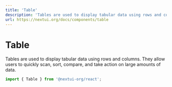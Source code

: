 ```yaml
---
title: 'Table'
description: 'Tables are used to display tabular data using rows and columns. hey allow users to quickly scan, sort, compare, and take action on large amounts of data.'
url: https://nextui.org/docs/components/table
---
```


# Table

Tables are used to display tabular data using rows and columns. They allow users to quickly scan, sort, compare, and take action on large amounts of data.

```jsx
import { Table } from '@nextui-org/react';
```

<CarbonAd />

<Spacer y={2} />

<Playground
  title="Static"
  desc="Table with static data"
  files={tableContent.staticTable}
/>

<Playground
  title="Dynamic"
  desc="Table with dynamic data"
  files={tableContent.dynamicTable}
/>

<Playground
  title="Custom cells"
  desc="Table with custom cells"
  files={tableContent.customCellsTable}
/>

<Playground
  title="Single selection"
  desc="Table with single selection"
  highlightedLines="10"
  files={tableContent.singleSelectionTable}
/>

<Playground
  title="Multiple selection"
  desc="Table with multiple selection"
  highlightedLines="10"
  files={tableContent.multipleSelectionTable}
/>

<Playground
  title="Colors"
  overflow="auto"
  desc="Table with dynamic colors"
  highlightedLines="55"
  files={tableContent.colorsTable}
/>

<Playground
  title="Bordered"
  highlightedLines="5-6"
  desc="Table bordered"
  files={tableContent.borderedTable}
/>

<Playground
  title="Lined"
  desc="Table lined"
  highlightedLines="5-7"
  files={tableContent.linedTable}
/>

<Playground
  title="Sticked"
  desc="Table sticked"
  highlightedLines="5"
  files={tableContent.stickedTable}
/>

<Playground
  title="Compact"
  desc="Table compact"
  highlightedLines="5"
  files={tableContent.compactTable}
/>

<Playground
  title="Pagination"
  desc="Table pagination"
  highlightedLines="42-48"
  files={tableContent.paginationTable}
/>

<Playground
  title="Infinty Pagination"
  desc="Table infinity pagination"
  highlightedLines="37-39"
  files={tableContent.infinityPaginationTable}
/>

<Playground
  title="Sortable"
  desc="Table sortable"
  highlightedLines="37-38"
  files={tableContent.sortableTable}
/>

<Playground
  title="Disabled keys"
  desc="Disabled keys table"
  highlightedLines="10"
  files={tableContent.disabledKeysTable}
/>

<Playground
  title="Disallow empty selection"
  desc="Disallow empty selection table"
  highlightedLines="10"
  files={tableContent.disallowEmptySelectionTable}
/>

<Playground
  title="No animated"
  desc="No animated table"
  highlightedLines="10"
  files={tableContent.noAnimatedTable}
/>
